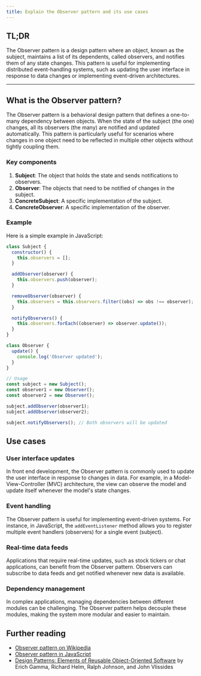 ```yaml
---
title: Explain the Observer pattern and its use cases
---
```


## TL;DR

The Observer pattern is a design pattern where an object, known as the subject, maintains a list of its dependents, called observers, and notifies them of any state changes. This pattern is useful for implementing distributed event-handling systems, such as updating the user interface in response to data changes or implementing event-driven architectures.

---

## What is the Observer pattern?

The Observer pattern is a behavioral design pattern that defines a one-to-many dependency between objects. When the state of the subject (the one) changes, all its observers (the many) are notified and updated automatically. This pattern is particularly useful for scenarios where changes in one object need to be reflected in multiple other objects without tightly coupling them.

### Key components

1. **Subject**: The object that holds the state and sends notifications to observers.
2. **Observer**: The objects that need to be notified of changes in the subject.
3. **ConcreteSubject**: A specific implementation of the subject.
4. **ConcreteObserver**: A specific implementation of the observer.

### Example

Here is a simple example in JavaScript:

```js
class Subject {
  constructor() {
    this.observers = [];
  }

  addObserver(observer) {
    this.observers.push(observer);
  }

  removeObserver(observer) {
    this.observers = this.observers.filter((obs) => obs !== observer);
  }

  notifyObservers() {
    this.observers.forEach((observer) => observer.update());
  }
}

class Observer {
  update() {
    console.log('Observer updated');
  }
}

// Usage
const subject = new Subject();
const observer1 = new Observer();
const observer2 = new Observer();

subject.addObserver(observer1);
subject.addObserver(observer2);

subject.notifyObservers(); // Both observers will be updated
```

## Use cases

### User interface updates

In front end development, the Observer pattern is commonly used to update the user interface in response to changes in data. For example, in a Model-View-Controller (MVC) architecture, the view can observe the model and update itself whenever the model's state changes.

### Event handling

The Observer pattern is useful for implementing event-driven systems. For instance, in JavaScript, the `addEventListener` method allows you to register multiple event handlers (observers) for a single event (subject).

### Real-time data feeds

Applications that require real-time updates, such as stock tickers or chat applications, can benefit from the Observer pattern. Observers can subscribe to data feeds and get notified whenever new data is available.

### Dependency management

In complex applications, managing dependencies between different modules can be challenging. The Observer pattern helps decouple these modules, making the system more modular and easier to maintain.

## Further reading

- [Observer pattern on Wikipedia](https://en.wikipedia.org/wiki/Observer_pattern)
- [Observer pattern in JavaScript](https://www.dofactory.com/javascript/observer-design-pattern)
- [Design Patterns: Elements of Reusable Object-Oriented Software](https://www.amazon.com/Design-Patterns-Elements-Reusable-Object-Oriented/dp/0201633612) by Erich Gamma, Richard Helm, Ralph Johnson, and John Vlissides
